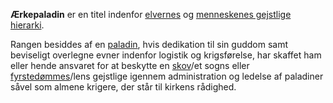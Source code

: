 {{title:Ærkepaladin}}
{{author:Laura Holmegaard}}
{{timestamp:2010-09-19T12:43:34Z}}
{{copyright:Ærkepaladin}}
'''Ærkepaladin''' er en titel indenfor [[elvernes gejstlige hierarki|elvernes]] og [[menneskenes gejstlige hierarki]].

Rangen besiddes af en [[paladin]], hvis dedikation til sin guddom samt beviseligt overlegne evner indenfor logistik og krigsførelse, har skaffet ham eller hende ansvaret for at beskytte en [[skov]]/et sogns eller [[fyrstedømme (elvisk)|fyrstedømmes]]/lens gejstlige igennem administration og ledelse af paladiner såvel som almene krigere, der står til kirkens rådighed.